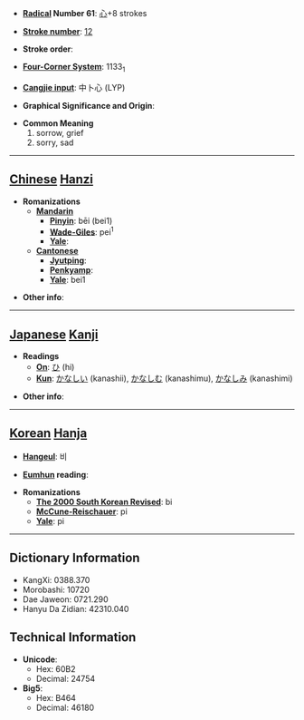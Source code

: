 * '''[[Wiktionary:Chinese radical index| Radical]] Number 61''': [[Wiktionary:Chinese radical index 心|心]]+8 strokes

* '''[[Wiktionary:Chinese total strokes index|Stroke number]]''': [[Wiktionary:Chinese total strokes index 12|12]]

* '''Stroke order''': 

* '''[[Wiktionary:Chinese four corner index|Four-Corner System]]''': 1133<sub>1</sub>

* '''[[Wiktionary:Chinese Cangjie index|Cangjie input]]''': 中卜心 (LYP)

* '''Graphical Significance and Origin''': 

* '''Common Meaning'''
*#sorrow, grief
*# sorry, sad


----

== [[Chinese]] [[Hanzi]] ==

* '''Romanizations'''
** '''[[Mandarin]]'''
*** '''[[Pinyin]]''': bēi (bei1)
*** '''[[Wade-Giles]]''': pei<sup>1</sup>
*** '''[[Yale]]''': 
** '''[[Cantonese]]'''
*** '''[[Jyutping]]''':
*** '''[[Penkyamp]]''': 
*** '''[[Yale]]''': bei1

* '''Other info''': 

----

== [[Japanese]] [[Kanji]] ==

* '''Readings'''
** '''[[On]]''': [[ひ]] (hi)
** '''[[Kun]]''': [[かなしい]] (kanashii), [[かなしむ]] (kanashimu), [[かなしみ]] (kanashimi)

* '''Other info''':  

----

== [[Korean]] [[Hanja]] ==

* '''[[Hangeul]]''': 비

* '''[[Eumhun]] reading''': 

* '''Romanizations'''
** '''[[The 2000 South Korean Revised Romanization|The 2000 South Korean Revised]]''': bi
** '''[[McCune-Reischauer]]''': pi
** '''[[Yale]]''': pi

----

== Dictionary Information ==

* KangXi: 0388.370
* Morobashi: 10720
* Dae Jaweon: 0721.290
* Hanyu Da Zidian: 42310.040

== Technical Information ==

* '''Unicode''':
** Hex: 60B2
** Decimal: 24754
* '''Big5''':
** Hex: B464
** Decimal: 46180